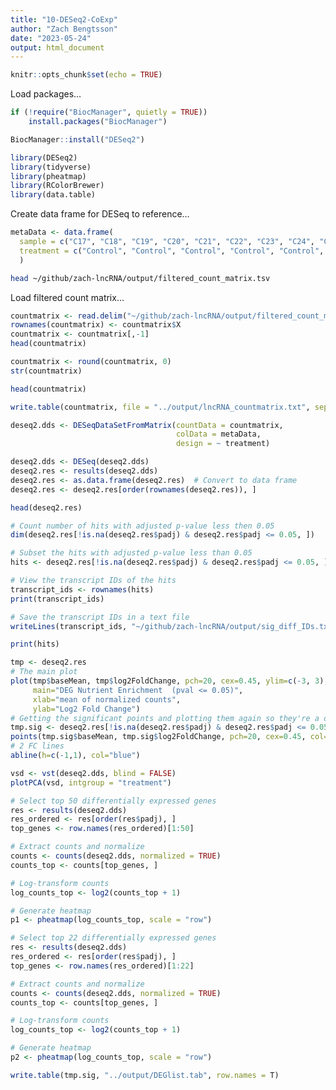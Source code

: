 ```yaml
---
title: "10-DESeq2-CoExp"
author: "Zach Bengtsson"
date: "2023-05-24"
output: html_document
---
```


```r
knitr::opts_chunk$set(echo = TRUE)
```
Load packages...
```r
if (!require("BiocManager", quietly = TRUE))
    install.packages("BiocManager")

BiocManager::install("DESeq2")
```

```r
library(DESeq2)
library(tidyverse)
library(pheatmap)
library(RColorBrewer)
library(data.table)
```

Create data frame for DESeq to reference...
```r
metaData <- data.frame(
  sample = c("C17", "C18", "C19", "C20", "C21", "C22", "C23", "C24", "C25", "C26", "C27", "C28", "C29", "C30", "C31", "C32", "E10", "E11", "E12", "E13", "E14", "E15", "E16", "E1", "E2", "E3", "E4", "E5", "E6", "E7", "E8", "E9"),
  treatment = c("Control", "Control", "Control", "Control", "Control", "Control", "Control", "Control", "Control", "Control", "Control", "Control", "Control", "Control", "Control", "Control", "Enriched", "Enriched", "Enriched", "Enriched", "Enriched", "Enriched", "Enriched", "Enriched", "Enriched", "Enriched", "Enriched", "Enriched", "Enriched", "Enriched", "Enriched", "Enriched")
  )
```

```bash
head ~/github/zach-lncRNA/output/filtered_count_matrix.tsv
```


Load filtered count matrix...
```r
countmatrix <- read.delim("~/github/zach-lncRNA/output/filtered_count_matrix.tsv", header = TRUE, sep = '\t')
rownames(countmatrix) <- countmatrix$X
countmatrix <- countmatrix[,-1]
head(countmatrix)
```


```r
countmatrix <- round(countmatrix, 0)
str(countmatrix)
```

```r
head(countmatrix)
```

```r
write.table(countmatrix, file = "../output/lncRNA_countmatrix.txt", sep = "\t", row.names = FALSE)
```



```r
deseq2.dds <- DESeqDataSetFromMatrix(countData = countmatrix,
                                     colData = metaData, 
                                     design = ~ treatment)

```

```r
deseq2.dds <- DESeq(deseq2.dds)
deseq2.res <- results(deseq2.dds)
deseq2.res <- as.data.frame(deseq2.res)  # Convert to data frame
deseq2.res <- deseq2.res[order(rownames(deseq2.res)), ]
```

```r
head(deseq2.res)
```

```r
# Count number of hits with adjusted p-value less then 0.05
dim(deseq2.res[!is.na(deseq2.res$padj) & deseq2.res$padj <= 0.05, ])
```

```r
# Subset the hits with adjusted p-value less than 0.05
hits <- deseq2.res[!is.na(deseq2.res$padj) & deseq2.res$padj <= 0.05, ]

# View the transcript IDs of the hits
transcript_ids <- rownames(hits)
print(transcript_ids)

# Save the transcript IDs in a text file
writeLines(transcript_ids, "~/github/zach-lncRNA/output/sig_diff_IDs.txt")
```

```r
print(hits)
```


```r
tmp <- deseq2.res
# The main plot
plot(tmp$baseMean, tmp$log2FoldChange, pch=20, cex=0.45, ylim=c(-3, 3), log="x", col="darkgray",
     main="DEG Nutrient Enrichment  (pval <= 0.05)",
     xlab="mean of normalized counts",
     ylab="Log2 Fold Change")
# Getting the significant points and plotting them again so they're a different color
tmp.sig <- deseq2.res[!is.na(deseq2.res$padj) & deseq2.res$padj <= 0.05, ]
points(tmp.sig$baseMean, tmp.sig$log2FoldChange, pch=20, cex=0.45, col="red")
# 2 FC lines
abline(h=c(-1,1), col="blue")
```

```r
vsd <- vst(deseq2.dds, blind = FALSE)
plotPCA(vsd, intgroup = "treatment")
```


```r
# Select top 50 differentially expressed genes
res <- results(deseq2.dds)
res_ordered <- res[order(res$padj), ]
top_genes <- row.names(res_ordered)[1:50]

# Extract counts and normalize
counts <- counts(deseq2.dds, normalized = TRUE)
counts_top <- counts[top_genes, ]

# Log-transform counts
log_counts_top <- log2(counts_top + 1)

# Generate heatmap
p1 <- pheatmap(log_counts_top, scale = "row")
```

```r
# Select top 22 differentially expressed genes
res <- results(deseq2.dds)
res_ordered <- res[order(res$padj), ]
top_genes <- row.names(res_ordered)[1:22]

# Extract counts and normalize
counts <- counts(deseq2.dds, normalized = TRUE)
counts_top <- counts[top_genes, ]

# Log-transform counts
log_counts_top <- log2(counts_top + 1)

# Generate heatmap
p2 <- pheatmap(log_counts_top, scale = "row")
```

```r
write.table(tmp.sig, "../output/DEGlist.tab", row.names = T)
```